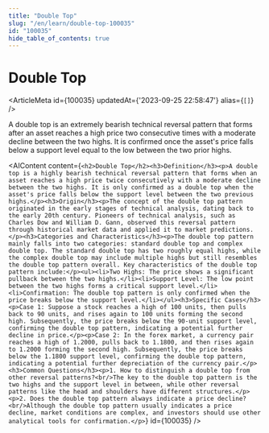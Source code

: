 ```yaml
---
title: "Double Top"
slug: "/en/learn/double-top-100035"
id: "100035"
hide_table_of_contents: true
---
```



# Double Top

<ArticleMeta id={100035} updatedAt={'2023-09-25 22:58:47'} alias={`[]`} />
<div className='border-solid border-b border-t-0 my-4 border-[var(--ifm-color-gray-300)]' />

A double top is an extremely bearish technical reversal pattern that forms after an asset reaches a high price two consecutive times with a moderate decline between the two highs. It is confirmed once the asset's price falls below a support level equal to the low between the two prior highs.

<AIContent content={`<h2>Double Top</h2><h3>Definition</h3><p>A double top is a highly bearish technical reversal pattern that forms when an asset reaches a high price twice consecutively with a moderate decline between the two highs. It is only confirmed as a double top when the asset's price falls below the support level between the two previous highs.</p><h3>Origin</h3><p>The concept of the double top pattern originated in the early stages of technical analysis, dating back to the early 20th century. Pioneers of technical analysis, such as Charles Dow and William D. Gann, observed this reversal pattern through historical market data and applied it to market predictions.</p><h3>Categories and Characteristics</h3><p>The double top pattern mainly falls into two categories: standard double top and complex double top. The standard double top has two roughly equal highs, while the complex double top may include multiple highs but still resembles the double top pattern overall. Key characteristics of the double top pattern include:</p><ul><li>Two Highs: The price shows a significant pullback between the two highs.</li><li>Support Level: The low point between the two highs forms a critical support level.</li><li>Confirmation: The double top pattern is only confirmed when the price breaks below the support level.</li></ul><h3>Specific Cases</h3><p>Case 1: Suppose a stock reaches a high of 100 units, then pulls back to 90 units, and rises again to 100 units forming the second high. Subsequently, the price breaks below the 90-unit support level, confirming the double top pattern, indicating a potential further decline in price.</p><p>Case 2: In the forex market, a currency pair reaches a high of 1.2000, pulls back to 1.1800, and then rises again to 1.2000 forming the second high. Subsequently, the price breaks below the 1.1800 support level, confirming the double top pattern, indicating a potential further depreciation of the currency pair.</p><h3>Common Questions</h3><p>1. How to distinguish a double top from other reversal patterns?<br/>The key to the double top pattern is the two highs and the support level in between, while other reversal patterns like the head and shoulders have different structures.</p><p>2. Does the double top pattern always indicate a price decline?<br/>Although the double top pattern usually indicates a price decline, market conditions are complex, and investors should use other analytical tools for confirmation.</p>`} id={100035} />
